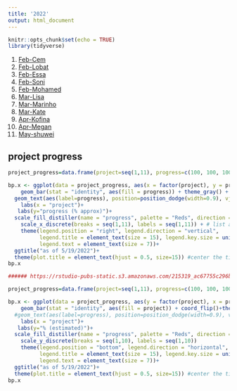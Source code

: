```yaml
---
title: '2022'
output: html_document
---
```


```r
knitr::opts_chunk$set(echo = TRUE)
library(tidyverse)
```

1. [Feb-Cem](2022_Feb.html)
2. [Feb-Lobat](2022_Feb2.html)
3. [Feb-Essa](2022_Feb3.html)
4. [Feb-Soni](2022_Feb4.html)
5. [Feb-Mohamed](2022_Feb5_Lauren.html)
6. [Mar-Lisa](2022_Mar1.html)
7. [Mar-Marinho](2022_Mar2.html)
8. [Mar-Kate](2022_Mar3_kate.html)
9. [Apr-Kofina](2022_Apr1_Kofina.html)
10. [Apr-Megan](2022_Apr2_Megan.html)
11. [May-shuwei](2022_May1_Shuwei.html)

## project progress 

```r
project_progress=data.frame(project=seq(1,11), progress=c(100, 100, 100, 90, 10, 50, 100, 60, 60, 90, 70))

bp.x <- ggplot(data = project_progress, aes(x = factor(project), y = progress)) + 
    geom_bar(stat = "identity", aes(fill = progress)) + theme_gray() +
  geom_text(aes(label=progress), position=position_dodge(width=0.9), vjust=-0.25)+  # add numbers over bars+
    labs(x = "project")+
   labs(y="progress (% approx)")+
  scale_fill_distiller(name = "progress", palette = "Reds", direction = 1, na.value = "transparent") +
    scale_x_discrete(breaks = seq(1,11), labels = seq(1,11)) + # list all x labels 
    theme(legend.position = "right", legend.direction = "vertical",
          legend.title = element_text(size = 15), legend.key.size = unit(1,"cm"),
          legend.text = element_text(size = 7))+
  ggtitle("as of 5/19/2022")+
  theme(plot.title = element_text(hjust = 0.5, size=15)) #center the title 
bp.x
```



```r

###### https://rstudio-pubs-static.s3.amazonaws.com/215319_ac67755c296b441dac7b24b48fc30156.html

project_progress=data.frame(project=seq(1,11), progress=c(100, 100, 100, 90, 10, 50, 100, 60, 60, 90, 70))

bp.x <- ggplot(data = project_progress, aes(y = factor(project), x = progress)) + 
    geom_bar(stat = "identity", aes(fill = project)) + coord_flip()+theme_gray() +
  #geom_text(aes(label=progress), position=position_dodge(width=0.9), vjust=-0.25)+  # add numbers over bars+
    labs(x = "project")+
   labs(y="% (estimated)")+
  scale_fill_distiller(name = "progress", palette = "Reds", direction = 1, na.value = "transparent") +
    scale_y_discrete(breaks = seq(1,10), labels = seq(1,10)) 
    theme(legend.position = "bottom", legend.direction = "horizontal",
          legend.title = element_text(size = 15), legend.key.size = unit(1,"cm"),
          legend.text = element_text(size = 7))+
  ggtitle("as of 5/19/2022")+
  theme(plot.title = element_text(hjust = 0.5, size=15)) #center the title 
bp.x
```